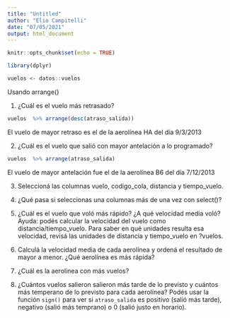 ```yaml
---
title: "Untitled"
author: "Elio Campitelli"
date: "07/05/2021"
output: html_document
---
```


```r
knitr::opts_chunk$set(echo = TRUE)

library(dplyr)
```


```r
vuelos <- datos::vuelos
```

Usando arrange()

1. ¿Cuál es el vuelo más retrasado?
```r
vuelos  %>% arrange(desc(atraso_salida))
```

El vuelo de mayor retraso es el de la aerolínea HA del día 9/3/2013

2. ¿Cuál es el vuelo que salió con mayor antelación a lo programado?

```r
vuelos  %>% arrange(atraso_salida)
```
El vuelo de mayor antelación fue el de la aerolínea B6 del día 7/12/2013

3. Seleccioná las columnas vuelo, codigo_cola, distancia y tiempo_vuelo.


4. ¿Qué pasa si seleccionas una columnas más de una vez con select()?


5. ¿Cuál es el vuelo que voló más rápido? ¿A qué velocidad media voló?
  Ayuda: podés calcular la velocidad del vuelo como distancia/tiempo_vuelo. Para saber en qué unidades resulta esa velocidad, revisá las unidades de distancia y tiempo_vuelo en ?vuelos.

6. Calculá la velocidad media de cada aerolínea y ordená el resultado de mayor a menor. ¿Qué aerolínea es más rápida?


7. ¿Cuál es la aerolinea con más vuelos?

8. ¿Cuántos vuelos salieron salieron más tarde de lo previsto y cuántos más temperano de lo previsto para cada aerolínea? Podés usar la función `sign()` para ver si `atraso_salida` es positivo (salió más tarde), negativo (salió más temprano) o 0 (salió justo en horario). 

